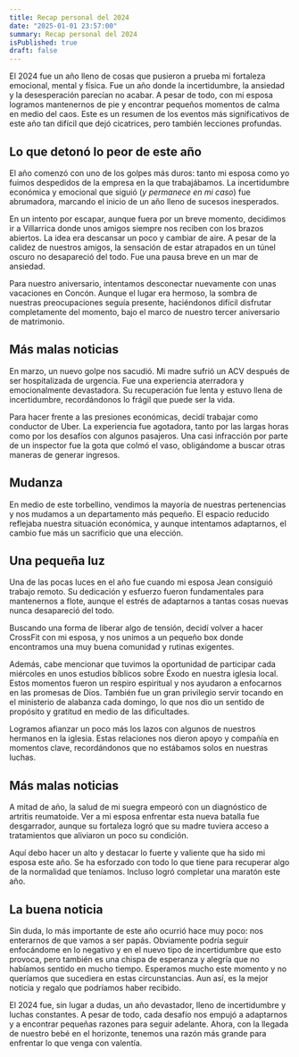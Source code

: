 ```yaml
---
title: Recap personal del 2024
date: "2025-01-01 23:57:00"
summary: Recap personal del 2024
isPublished: true
draft: false
---
```


El 2024 fue un año lleno de cosas que pusieron a prueba mi fortaleza emocional, mental y física. Fue un año donde la incertidumbre, la ansiedad y la desesperación parecían no acabar. A pesar de todo, con mi esposa logramos mantenernos de pie y encontrar pequeños momentos de calma en medio del caos. Este es un resumen de los eventos más significativos de este año tan difícil que dejó cicatrices, pero también lecciones profundas.

## Lo que detonó lo peor de este año

El año comenzó con uno de los golpes más duros: tanto mi esposa como yo fuimos despedidos de la empresa en la que trabajábamos. La incertidumbre económica y emocional que siguió (*y permanece en mi caso*) fue abrumadora, marcando el inicio de un año lleno de sucesos inesperados.

En un intento por escapar, aunque fuera por un breve momento, decidimos ir a Villarrica donde unos amigos siempre nos reciben con los brazos abiertos. La idea era descansar un poco y cambiar de aire. A pesar de la calidez de nuestros amigos, la sensación de estar atrapados en un túnel oscuro no desapareció del todo. Fue una pausa breve en un mar de ansiedad.

Para nuestro aniversario, intentamos desconectar nuevamente con unas vacaciones en Concón. Aunque el lugar era hermoso, la sombra de nuestras preocupaciones seguía presente, haciéndonos difícil disfrutar completamente del momento, bajo el marco de nuestro tercer aniversario de matrimonio.

## Más malas noticias

En marzo, un nuevo golpe nos sacudió. Mi madre sufrió un ACV después de ser hospitalizada de urgencia. Fue una experiencia aterradora y emocionalmente devastadora. Su recuperación fue lenta y estuvo llena de incertidumbre, recordándonos lo frágil que puede ser la vida.

Para hacer frente a las presiones económicas, decidí trabajar como conductor de Uber. La experiencia fue agotadora, tanto por las largas horas como por los desafíos con algunos pasajeros. Una casi infracción por parte de un inspector fue la gota que colmó el vaso, obligándome a buscar otras maneras de generar ingresos.

## Mudanza

En medio de este torbellino, vendimos la mayoría de nuestras pertenencias y nos mudamos a un departamento más pequeño. El espacio reducido reflejaba nuestra situación económica, y aunque intentamos adaptarnos, el cambio fue más un sacrificio que una elección.

## Una pequeña luz

Una de las pocas luces en el año fue cuando mi esposa Jean consiguió trabajo remoto. Su dedicación y esfuerzo fueron fundamentales para mantenernos a flote, aunque el estrés de adaptarnos a tantas cosas nuevas nunca desapareció del todo.

Buscando una forma de liberar algo de tensión, decidí volver a hacer CrossFit con mi esposa, y nos unimos a un pequeño box donde encontramos una muy buena comunidad y rutinas exigentes.

Además, cabe mencionar que tuvimos la oportunidad de participar cada miércoles en unos estudios bíblicos sobre Éxodo en nuestra iglesia local. Estos momentos fueron un respiro espiritual y nos ayudaron a enfocarnos en las promesas de Dios. También fue un gran privilegio servir tocando en el ministerio de alabanza cada domingo, lo que nos dio un sentido de propósito y gratitud en medio de las dificultades.

Logramos afianzar un poco más los lazos con algunos de nuestros hermanos en la iglesia. Estas relaciones nos dieron apoyo y compañía en momentos clave, recordándonos que no estábamos solos en nuestras luchas.

## Más malas noticias

A mitad de año, la salud de mi suegra empeoró con un diagnóstico de artritis reumatoide. Ver a mi esposa enfrentar esta nueva batalla fue desgarrador, aunque su fortaleza logró que su madre tuviera acceso a tratamientos que aliviaron un poco su condición.

Aquí debo hacer un alto y destacar lo fuerte y valiente que ha sido mi esposa este año. Se ha esforzado con todo lo que tiene para recuperar algo de la normalidad que teníamos. Incluso logró completar una maratón este año.

## La buena noticia

Sin duda, lo más importante de este año ocurrió hace muy poco: nos enterarnos de que vamos a ser papás. Obviamente podría seguir enfocándome en lo negativo y en el nuevo tipo de incertidumbre que esto provoca, pero también es una chispa de esperanza y alegría que no habíamos sentido en mucho tiempo. Esperamos mucho este momento y no queríamos que sucediera en estas circunstancias. Aun así, es la mejor noticia y regalo que podríamos haber recibido.

El 2024 fue, sin lugar a dudas, un año devastador, lleno de incertidumbre y luchas constantes. A pesar de todo, cada desafío nos empujó a adaptarnos y a encontrar pequeñas razones para seguir adelante. Ahora, con la llegada de nuestro bebé en el horizonte, tenemos una razón más grande para enfrentar lo que venga con valentía.